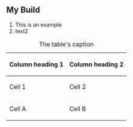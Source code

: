 == My Build ==


# This is an example
# text2


{| border="1"
|+ The table's caption
! Column heading 1 !! Column heading 2 
|-
|Cell 1 || Cell 2 || Cell 3
|-
|Cell A 
|Cell B
|Cell C
|}
